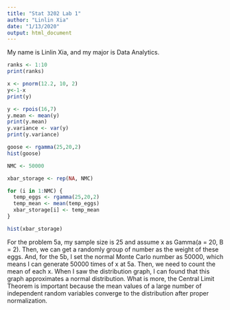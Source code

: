 ```yaml
---
title: "Stat 3202 Lab 1"
author: "Linlin Xia"
date: "1/13/2020"
output: html_document
---
```


My name is Linlin Xia, and my major is Data Analytics.

```r
ranks <- 1:10
print(ranks) 
```

```r
x <- pnorm(12.2, 10, 2)
y<-1-x
print(y)
```

```r
y <- rpois(16,7)
y.mean <- mean(y)
print(y.mean)
y.variance <- var(y)
print(y.variance)
```

```r
goose <- rgamma(25,20,2)
hist(goose)
```

```r
NMC <- 50000

xbar_storage <- rep(NA, NMC)

for (i in 1:NMC) {
  temp_eggs <- rgamma(25,20,2)
  temp_mean <- mean(temp_eggs)
  xbar_storage[i] <- temp_mean
}

hist(xbar_storage)
```

For the problem 5a, my sample size is 25 and assume x as Gamma(a = 20, B = 2). Then, we can get a randomly group of number as the weight of these eggs. And, for the 5b, I set the normal Monte Carlo number as 50000, which means I can generate 50000 times of x at 5a. Then, we need to count the mean of each x. When I saw the distribution graph, I can found that this graph approximates a normal distribution. What is more, the Central Limit Theorem is important because the mean values of a large number of independent random variables converge to the distribution after proper normalization.